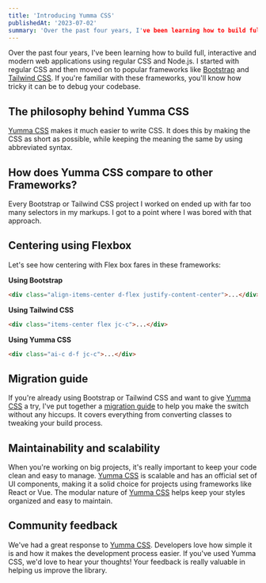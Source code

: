 ```yaml
---
title: 'Introducing Yumma CSS'
publishedAt: '2023-07-02'
summary: 'Over the past four years, I've been learning how to build full, interactive and modern web applications using regular CSS and Node.js. I started with regular CSS and then moved on to popular frameworks like [Bootstrap](https://getbootstrap.com) and [Tailwind CSS](https://tailwindcss.com/). If you're familiar with these frameworks, you'll know how tricky it can be to debug your codebase.'
---
```


Over the past four years, I've been learning how to build full, interactive and modern web applications using regular CSS and Node.js. I started with regular CSS and then moved on to popular frameworks like [Bootstrap](https://getbootstrap.com) and [Tailwind CSS](https://tailwindcss.com/). If you're familiar with these frameworks, you'll know how tricky it can be to debug your codebase.

## The philosophy behind Yumma CSS

[Yumma CSS](https://www.yummacss.com/) makes it much easier to write CSS. It does this by making the CSS as short as possible, while keeping the meaning the same by using abbreviated syntax.

## How does Yumma CSS compare to other Frameworks?

Every Bootstrap or Tailwind CSS project I worked on ended up with far too many selectors in my markups. I got to a point where I was bored with that approach.

## Centering using Flexbox

Let's see how centering with Flex box fares in these frameworks:

**Using Bootstrap**

```html
<div class="align-items-center d-flex justify-content-center">...</div>
```

**Using Tailwind CSS**

```html
<div class="items-center flex jc-c">...</div>
```

**Using Yumma CSS**

```html
<div class="ai-c d-f jc-c">...</div>
```

## Migration guide

If you're already using Bootstrap or Tailwind CSS and want to give [Yumma CSS](https://www.yummacss.com/) a try, I've put together a [migration guide](/) to help you make the switch without any hiccups. It covers everything from converting classes to tweaking your build process.

## Maintainability and scalability

When you're working on big projects, it's really important to keep your code clean and easy to manage. [Yumma CSS](https://www.yummacss.com/) is scalable and has an official set of UI components, making it a solid choice for projects using frameworks like React or Vue. The modular nature of [Yumma CSS](https://www.yummacss.com/) helps keep your styles organized and easy to maintain.

## Community feedback

We've had a great response to [Yumma CSS](https://www.yummacss.com/). Developers love how simple it is and how it makes the development process easier. If you've used Yumma CSS, we'd love to hear your thoughts! Your feedback is really valuable in helping us improve the library.
